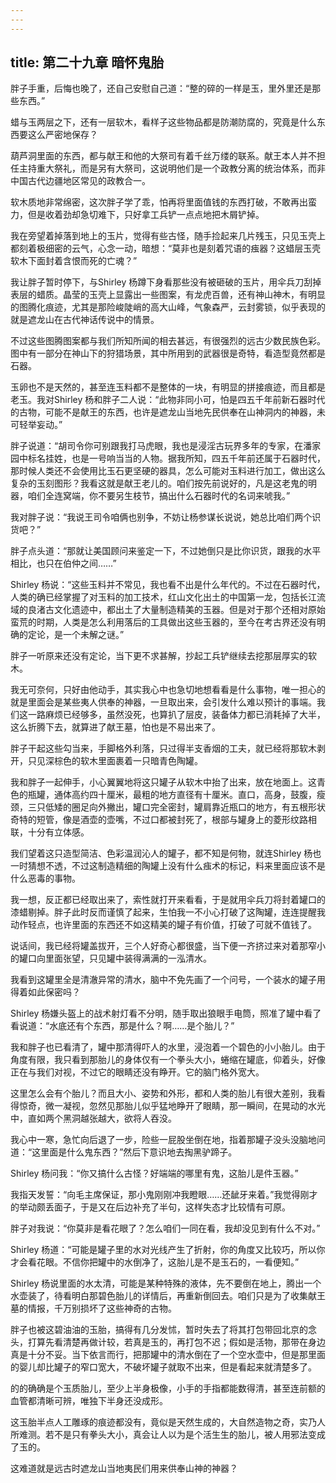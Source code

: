 ```yaml
---
---
---
```

title: 第二十九章 暗怀鬼胎
---




胖子手重，后悔也晚了，还自己安慰自己道：“整的碎的一样是玉，里外里还是那些东西。”

蜡与玉两层之下，还有一层软木，看样子这些物品都是防潮防腐的，究竟是什么东西要这么严密地保存？

葫芦洞里面的东西，都与献王和他的大祭司有着千丝万缕的联系。献王本人并不担任主持重大祭礼，而是另有大祭司，这说明他们是一个政教分离的统治体系，而非中国古代边疆地区常见的政教合一。

软木质地非常绵密，这次胖子学了乖，怕再将里面值钱的东西打破，不敢再出蛮力，但是收着劲却急切难下，只好拿工兵铲一点点地把木屑铲掉。

我在旁望着掉落到地上的玉片，觉得有些古怪，随手捡起来几片残玉，只见玉壳上都刻着极细密的云气，心念一动，暗想：“莫非也是刻着咒语的痋器？这蜡层玉壳软木下面封着含恨而死的亡魂？”

我让胖子暂时停下，与Shirley 杨蹲下身看那些没有被砸破的玉片，用伞兵刀刮掉表层的蜡质。晶莹的玉壳上显露出一些图案，有龙虎百兽，还有神山神木，有明显的图腾化痕迹，尤其是那险峻陡峭的高大山峰，气象森严，云封雾锁，似乎表现的就是遮龙山在古代神话传说中的情景。

不过这些图腾图案都与我们所知所闻的相去甚远，有很强烈的远古少数民族色彩。图中有一部分在神山下的狩猎场景，其中所用到的武器很是奇特，看造型竟然都是石器。

玉卵也不是天然的，甚至连玉料都不是整体的一块，有明显的拼接痕迹，而且都是老玉。我对Shirley 杨和胖子二人说：“此物非同小可，怕是四五千年前新石器时代的古物，可能不是献王的东西，也许是遮龙山当地先民供奉在山神洞内的神器，未可轻举妄动。”

胖子说道：“胡司令你可别跟我打马虎眼，我也是浸淫古玩界多年的专家，在潘家园中标名挂姓，也是一号响当当的人物。据我所知，四五千年前还属于石器时代，那时候人类还不会使用比玉石更坚硬的器具，怎么可能对玉料进行加工，做出这么复杂的玉刻图形？我看这就是献王老儿的。咱们按先前说好的，凡是这老鬼的明器，咱们全连窝端，你不要另生枝节，搞出什么石器时代的名词来唬我。”

我对胖子说：“我说王司令咱俩也别争，不妨让杨参谋长说说，她总比咱们两个识货吧？”

胖子点头道：“那就让美国顾问来鉴定一下，不过她倒只是比你识货，跟我的水平相比，也只在伯仲之间……”

Shirley 杨说：“这些玉料并不常见，我也看不出是什么年代的。不过在石器时代，人类的确已经掌握了对玉料的加工技术，红山文化出土的中国第一龙，包括长江流域的良渚古文化遗迹中，都出土了大量制造精美的玉器。但是对于那个还相对原始蛮荒的时期，人类是怎么利用落后的工具做出这些玉器的，至今在考古界还没有明确的定论，是一个未解之谜。”

胖子一听原来还没有定论，当下更不求甚解，抄起工兵铲继续去挖那层厚实的软木。

我无可奈何，只好由他动手，其实我心中也急切地想看看是什么事物，唯一担心的就是里面会是某些夷人供奉的神器，一旦取出来，会引发什么难以预计的事端。我们这一路麻烦已经够多，虽然没死，也算扒了层皮，装备体力都已消耗掉了大半，这么折腾下去，就算进了献王墓，怕也是不易出来了。

胖子干起这些勾当来，手脚格外利落，只过得半支香烟的工夫，就已经将那软木剥开，只见深棕色的软木里面裹着一只暗青色陶罐。

我和胖子一起伸手，小心翼翼地将这只罐子从软木中抬了出来，放在地面上。这青色的瓶罐，通体高约四十厘米，最粗的地方直径有十厘米。直口，高身，鼓腹，瘦颈，三只低矮的圈足向外撇出，罐口完全密封，罐肩靠近瓶口的地方，有五根形状奇特的短管，像是酒壶的壶嘴，不过口都被封死了，根部与罐身上的菱形纹路相联，十分有立体感。

我们望着这只造型简洁、色彩温润沁人的罐子，都不知是何物，就连Shirley 杨也一时猜想不透，不过这制造精细的陶罐上没有什么痋术的标记，料来里面应该不是什么恶毒的事物。

我一想，反正都已经取出来了，索性就打开来看看，于是就用伞兵刀将封着罐口的漆蜡剔掉。胖子此时反而谨慎了起来，生怕我一不小心打破了这陶罐，连连提醒我动作轻点，也许里面的东西还不如这精美的罐子有价值，打破了可就不值钱了。

说话间，我已经将罐盖拔开，三个人好奇心都很盛，当下便一齐挤过来对着那窄小的罐口向里面张望，只见罐中装得满满的一泓清水。

我看到这罐里全是清澈异常的清水，脑中不免先画了一个问号，一个装水的罐子用得着如此保密吗？

Shirley 杨嫌头盔上的战术射灯看不分明，随手取出狼眼手电筒，照准了罐中看了看说道：“水底还有个东西，那是什么？啊……是个胎儿？”

我和胖子也已看清了，罐中那清得吓人的水里，浸泡着一个碧色的小小胎儿。由于角度有限，我只看到那胎儿的身体仅有一个拳头大小，蜷缩在罐底，仰着头，好像正在与我们对视，不过它的眼睛还没有睁开。它的脑门格外宽大。

这里怎么会有个胎儿？而且大小、姿势和外形，都和人类的胎儿有很大差别，我看得惊奇，微一凝视，忽然见那胎儿似乎猛地睁开了眼睛，那一瞬间，在晃动的水光中，直如两个黑洞越张越大，欲将人吞没。

我心中一寒，急忙向后退了一步，险些一屁股坐倒在地，指着那罐子没头没脑地问道：“这里面是什么鬼东西？”然后下意识地去掏黑驴蹄子。

Shirley 杨问我：“你又搞什么古怪？好端端的哪里有鬼，这胎儿是件玉器。”

我指天发誓：“向毛主席保证，那小鬼刚刚冲我瞪眼……还龇牙来着。”我觉得刚才的举动颇丢面子，于是又在后边补充了半句，这样失态才比较情有可原。

胖子对我说：“你莫非是看花眼了？怎么咱们一同在看，我却没见到有什么不对。”

Shirley 杨道：“可能是罐子里的水对光线产生了折射，你的角度又比较巧，所以你才会看花眼。不信你把罐中的水倒净了，这胎儿是不是玉石的，一看便知。”

Shirley 杨说里面的水太清，可能是某种特殊的液体，先不要倒在地上，腾出一个水壶装了，待看明白那碧色胎儿的详情后，再重新倒回去。咱们只是为了收集献王墓的情报，千万别损坏了这些神奇的古物。

胖子也被这碧油油的玉胎，搞得有几分发怵，暂时失去了将其打包带回北京的念头，打算先看清楚再做计较，若真是玉的，再打包不迟；假如是活物，那带在身边真是十分不妥。当下依言而行，把那罐中的清水倒在了一个空水壶中，但是那里面的婴儿却比罐子的窄口宽大，不破坏罐子就取不出来，但是看起来就清楚多了。

的的确确是个玉质胎儿，至少上半身极像，小手的手指都能数得清，甚至连前额的血管都清晰可辨，唯独下半身还没成形。

这玉胎半点人工雕琢的痕迹都没有，竟似是天然生成的，大自然造物之奇，实乃人所难测。若不是只有拳头大小，真会让人以为是个活生生的胎儿，被人用邪法变成了玉的。

这难道就是远古时遮龙山当地夷民们用来供奉山神的神器？